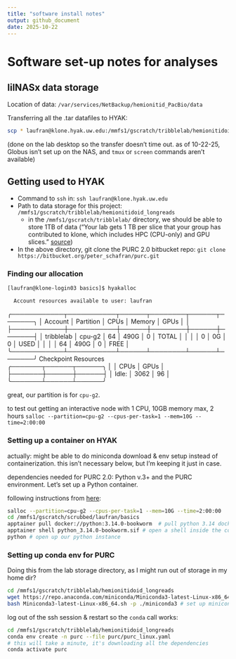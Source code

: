 ```yaml
---
title: "software install notes"
output: github_document
date: 2025-10-22
---
```


# Software set-up notes for analyses

## lilNASx data storage

Location of data: `/var/services/NetBackup/hemionitid_PacBio/data`

Transferring all the .tar datafiles to HYAK:
```bash
scp * laufran@klone.hyak.uw.edu:/mmfs1/gscratch/tribblelab/hemionitidoid_longreads
```

(done on the lab desktop so the transfer doesn't time out. as of 10-22-25, Globus isn't set up on the NAS, and `tmux` or `screen` commands aren't available)

## Getting used to HYAK

- Command to `ssh` in: `ssh laufran@klone.hyak.uw.edu`
- Path to data storage for this project: `/mmfs1/gscratch/tribblelab/hemionitidoid_longreads`
    - in the `/mmfs1/gscratch/tribblelab/` directory, we should be able to store 1TB of data ("Your lab gets 1 TB per slice that your group has contributed to klone, which includes HPC (CPU-only) and GPU slices." [source](https://hyak.uw.edu/docs/storage/gscratch))
- In the above directory, git clone the PURC 2.0 bitbucket repo: `git clone https://bitbucket.org/peter_schafran/purc.git`

### Finding our allocation

```bash
[laufran@klone-login03 basics]$ hyakalloc
```

      Account resources available to user: laufran       
╭────────────┬───────────┬──────┬────────┬──────┬───────╮
│    Account │ Partition │ CPUs │ Memory │ GPUs │       │
├────────────┼───────────┼──────┼────────┼──────┼───────┤
│ tribblelab │    cpu-g2 │   64 │   490G │    0 │ TOTAL │
│            │           │    0 │     0G │    0 │ USED  │
│            │           │   64 │   490G │    0 │ FREE  │
╰────────────┴───────────┴──────┴────────┴──────┴───────╯
 Checkpoint Resources  
╭───────┬──────┬──────╮
│       │ CPUs │ GPUs │
├───────┼──────┼──────┤
│ Idle: │ 3062 │   96 │
╰───────┴──────┴──────╯

great, our partition is for `cpu-g2`.

to test out getting an interactive node with 1 CPU, 10GB memory max, 2 hours
`salloc --partition=cpu-g2 --cpus-per-task=1 --mem=10G --time=2:00:00`

### Setting up a container on HYAK 

actually: might be able to do miniconda download & env setup instead of containerization.
this isn't necessary below, but I'm keeping it just in case.

dependencies needed for PURC 2.0: Python v.3+ and the PURC environment. Let's set up a Python container.

following instructions from [here](https://hyak.uw.edu/docs/hyak101/containers/demonstration):

```bash
salloc --partition=cpu-g2 --cpus-per-task=1 --mem=10G --time=2:00:00
cd /mmfs1/gscratch/scrubbed/laufran/basics
apptainer pull docker://python:3.14.0-bookworm  # pull python 3.14 docker image
apptainer shell python_3.14.0-bookworm.sif # open a shell inside the container where you can run Python
python # open up our python instance
```

### Setting up conda env for PURC

Doing this from the lab storage directory, as I might run out of storage in my home dir?

```bash
cd /mmfs1/gscratch/tribblelab/hemionitidoid_longreads
wget https://repo.anaconda.com/miniconda/Miniconda3-latest-Linux-x86_64.sh # download miniconda
bash Miniconda3-latest-Linux-x86_64.sh -p ./miniconda3 # set up miniconda in this dir
```

log out of the ssh session & restart so the `conda` call works:
```bash
cd /mmfs1/gscratch/tribblelab/hemionitidoid_longreads
conda env create -n purc --file purc/purc_linux.yaml 
# this will take a minute, it's downloading all the dependencies
conda activate purc
```
